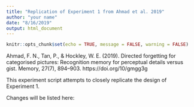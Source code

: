 ```yaml
---
title: "Replication of Experiment 1 from Ahmad et al. 2019"
author: "your name"
date: "8/16/2019"
output: html_document
---
```


```r
knitr::opts_chunk$set(echo = TRUE, message = FALSE, warning = FALSE)
```

Ahmad, F. N., Tan, P., & Hockley, W. E. (2019). Directed forgetting for categorised pictures: Recognition memory for perceptual details versus gist. Memory, 27(7), 894–903. https://doi.org/10/gmgg3g

This experiment script attempts to closely replicate the design of Experiment 1.

Changes will be listed here:




